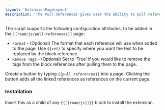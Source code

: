 ```yaml
---
layout: 'ExtensionPageLayout'
description: 'The Pull References gives user the ability to pull references to the page.'
---
```


The script supports the following configuration attributes, to be added in the `[[roam/js/pull-references]]` page:

- `Format` - (Optional) The format that each reference will use when added to the page. Use `${ref}` to specify where you want the text to be replaced by the block reference.
- `Remove Tags` - (Optional) Set to 'True' if you would like to remove the tags from the block references after pulling them to the page.

Create a button by typing `{{pull references}}` into a page. Clicking the button adds all the linked references as references on the current page.

### Installation

Insert this as a child of any `{{[[roam/js]]}}` block to install the extension.

